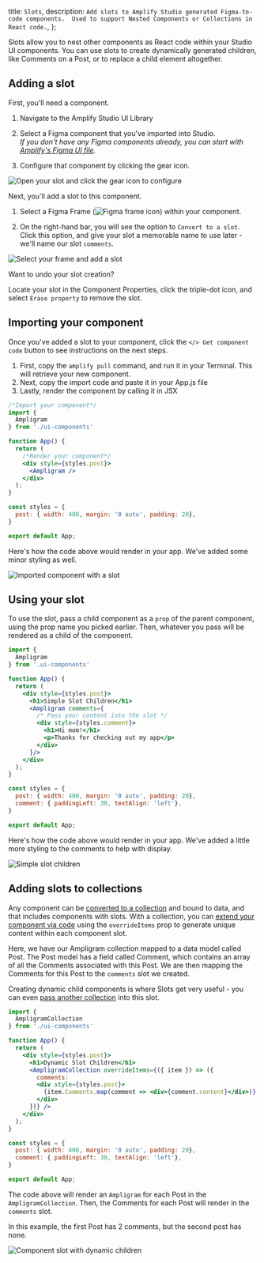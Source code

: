   title: `Slots`,
  description: `Add slots to Amplify Studio generated Figma-to-code components.  Used to support Nested Components or Collections in React code.`,
};

Slots allow you to nest other components as React code within your Studio UI components.  You can use slots to create dynamically generated children, like Comments on a Post, or to replace a child element altogether.

## Adding a slot
First, you'll need a component.  
1. Navigate to the Amplify Studio UI Library

2. Select a Figma component that you've imported into Studio.  
*If you don't have any Figma components already, you can start with [Amplify's Figma UI file](/console/uibuilder/figmatocode/).*

3. Configure that component by clicking the gear icon.  

![Open your slot and click the gear icon to configure](/images/console/slots-console1.gif)

Next, you'll add a slot to this component.  
1. Select a Figma Frame (![Figma frame icon](/images/console/figma-frame-icon.png)) within your component.  

2. On the right-hand bar, you will see the option to `Convert to a slot`.  Click this option, and give your slot a memorable name to use later - we'll name our slot `comments`.

![Select your frame and add a slot](/images/console/slots-console2.gif)

<Callout warning>

Want to undo your slot creation?  

Locate your slot in the Component Properties, click the triple-dot icon, and select `Erase property` to remove the slot.

</Callout>

## Importing your component
Once you've added a slot to your component, click the `</> Get component code` button to see instructions on the next steps.  
1. First, copy the `amplify pull` command, and run it in your Terminal.  This will retrieve your new component.  
2. Next, copy the import code and paste it in your App.js file
3. Lastly, render the component by calling it in JSX

```jsx
/*Import your component*/
import { 
  Ampligram 
} from './ui-components'

function App() {
  return (
    /*Render your component*/
    <div style={styles.post}>
      <Ampligram />
    </div>
  );
}

const styles = {
  post: { width: 400, margin: '0 auto', padding: 20},
}

export default App;

```

Here's how the code above would render in your app.  We've added some minor styling as well.

![Imported component with a slot](/images/console/slots-base.png)

## Using your slot
To use the slot, pass a child component as a `prop` of the parent component, using the prop name you picked earlier.  Then, whatever you pass will be rendered as a child of the component.  


```jsx
import { 
  Ampligram 
} from '.ui-components'

function App() {
  return (
    <div style={styles.post}>
      <h1>Simple Slot Children</h1>
      <Ampligram comments={
        /* Pass your content into the slot */
        <div style={styles.comment}> 
          <h1>Hi mom!</h1>
          <p>Thanks for checking out my app</p>
        </div>
      }/>
    </div>
  );
}

const styles = {
  post: { width: 400, margin: '0 auto', padding: 20},
  comment: { paddingLeft: 30, textAlign: 'left'},
}

export default App;

```

Here's how the code above would render in your app.  We've added a little more styling to the comments to help with display.

![Simple slot children](/images/console/slots-simple-children.png)

## Adding slots to collections
Any component can be [converted to a collection](/console/uibuilder/collections/) and bound to data, and that includes components with slots.  With a collection, you can [extend your component via code](/console/uibuilder/override/) using the `overrideItems` prop to generate unique content within each component slot.  

Here, we have our Ampligram collection mapped to a data model called Post.  The Post model has a field called Comment, which contains an array of all the Comments associated with this Post.  We are then mapping the Comments for this Post to the `comments` slot we created.  

Creating dynamic child components is where Slots get very useful - you can even [pass another collection](/console/uibuilder/override/#nesting-collections) into this slot.  

```jsx
import { 
  AmpligramCollection 
} from './ui-components'

function App() {
  return (
    <div style={styles.post}>
      <h1>Dynamic Slot Children</h1>
      <AmpligramCollection overrideItems={({ item }) => ({
        comments: 
        <div style={styles.post}>
          {item.Comments.map(comment => <div>{comment.content}</div>)}
        </div>
      })} />
    </div>
  );
}

const styles = {
  post: { width: 400, margin: '0 auto', padding: 20},
  comment: { paddingLeft: 30, textAlign: 'left'},
}

export default App;
```

The code above will render an `Ampligram` for each Post in the `AmpligramCollection`.  Then, the Comments for each Post will render in the `comments` slot.  

In this example, the first Post has 2 comments, but the second post has none.

![Component slot with dynamic children](/images/console/slots-dynamic-children.png)